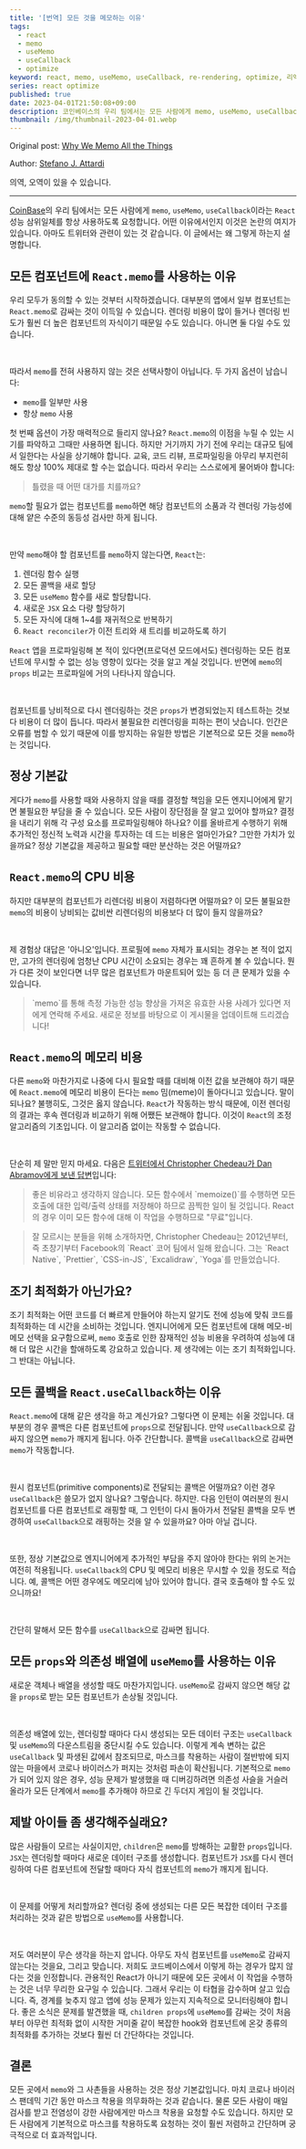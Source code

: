 ```yaml
---
title: '[번역] 모든 것을 메모하는 이유'
tags:
  - react
  - memo
  - useMemo
  - useCallback
  - optimize
keyword: react, memo, useMemo, useCallback, re-rendering, optimize, 리액트, memo, 최적화, 리렌더링, 성능, performance
series: react optimize
published: true
date: 2023-04-01T21:50:08+09:00
description: 코인베이스의 우리 팀에서는 모든 사람에게 memo, useMemo, useCallback이라는 React 성능 삼위일체를 항상 사용하도록 요청합니다. 어떤 이유에서인지 이것은 논란의 여지가 있습니다. 아마도 트위터와 관련이 있는 것 같습니다. 이 글에서는 왜 그렇게 하는지 설명합니다.
thumbnail: /img/thumbnail-2023-04-01.webp
---
```


Original post: [Why We Memo All the Things](https://attardi.org/why-we-memo-all-the-things/)

Author: [Stefano J. Attardi](https://attardi.org/)

의역, 오역이 있을 수 있습니다.

---

[CoinBase](https://www.coinbase.com/)의 우리 팀에서는 모든 사람에게 `memo`, `useMemo`, `useCallback`이라는 `React` 성능 삼위일체를 항상 사용하도록 요청합니다. 어떤 이유에서인지 이것은 논란의 여지가 있습니다. 아마도 트위터와 관련이 있는 것 같습니다. 이 글에서는 왜 그렇게 하는지 설명합니다.

## 모든 컴포넌트에 `React.memo`를 사용하는 이유

우리 모두가 동의할 수 있는 것부터 시작하겠습니다. 대부분의 앱에서 일부 컴포넌트는 `React.memo`로 감싸는 것이 이득일 수 있습니다. 렌더링 비용이 많이 들거나 렌더링 빈도가 훨씬 더 높은 컴포넌트의 자식이기 때문일 수도 있습니다. 아니면 둘 다일 수도 있습니다.

<br />

따라서 `memo`를 전혀 사용하지 않는 것은 선택사항이 아닙니다. 두 가지 옵션이 남습니다:

- `memo`를 일부만 사용
- 항상 `memo` 사용

첫 번째 옵션이 가장 매력적으로 들리지 않나요? `React.memo`의 이점을 누릴 수 있는 시기를 파악하고 그때만 사용하면 됩니다. 하지만 거기까지 가기 전에 우리는 대규모 팀에서 일한다는 사실을 상기해야 합니다. 교육, 코드 리뷰, 프로파일링을 아무리 부지런히 해도 항상 100% 제대로 할 수는 없습니다. 따라서 우리는 스스로에게 물어봐야 합니다:

> 틀렸을 때 어떤 대가를 치를까요?

`memo`할 필요가 없는 컴포넌트를 `memo`하면 해당 컴포넌트의 소품과 각 렌더링 가능성에 대해 얕은 수준의 동등성 검사만 하게 됩니다.

<br />

만약 `memo`해야 할 컴포넌트를 `memo`하지 않는다면, `React`는:

1. 렌더링 함수 실행
2. 모든 콜백을 새로 할당
3. 모든 `useMemo` 함수를 새로 할당합니다.
4. 새로운 `JSX` 요소 다량 할당하기
5. 모든 자식에 대해 1~4를 재귀적으로 반복하기
6. `React reconciler`가 이전 트리와 새 트리를 비교하도록 하기

`React` 앱을 프로파일링해 본 적이 있다면(프로덕션 모드에서도) 렌더링하는 모든 컴포넌트에 무시할 수 없는 성능 영향이 있다는 것을 알고 계실 것입니다. 반면에 `memo`의 `props` 비교는 프로파일에 거의 나타나지 않습니다.

<br />

컴포넌트를 낭비적으로 다시 렌더링하는 것은 `props`가 변경되었는지 테스트하는 것보다 비용이 더 많이 듭니다. 따라서 불필요한 리렌더링을 피하는 편이 낫습니다. 인간은 오류를 범할 수 있기 때문에 이를 방지하는 유일한 방법은 기본적으로 모든 것을 `memo`하는 것입니다.

## 정상 기본값

게다가 `memo`를 사용할 때와 사용하지 않을 때를 결정할 책임을 모든 엔지니어에게 맡기면 불필요한 부담을 줄 수 있습니다. 모든 사람이 장단점을 잘 알고 있어야 할까요? 결정을 내리기 위해 각 구성 요소를 프로파일링해야 하나요? 이를 올바르게 수행하기 위해 추가적인 정신적 노력과 시간을 투자하는 데 드는 비용은 얼마인가요? 그만한 가치가 있을까요? 정상 기본값을 제공하고 필요할 때만 분산하는 것은 어떨까요?

## `React.memo`의 CPU 비용

하지만 대부분의 컴포넌트가 리렌더링 비용이 저렴하다면 어떨까요? 이 모든 불필요한 `memo`의 비용이 낭비되는 값비싼 리렌더링의 비용보다 더 많이 들지 않을까요?

<br />

제 경험상 대답은 '아니오'입니다. 프로필에 `memo` 자체가 표시되는 경우는 본 적이 없지만, 고가의 렌더링에 엄청난 CPU 시간이 소요되는 경우는 꽤 흔하게 볼 수 있습니다. 뭔가 다른 것이 보인다면 너무 많은 컴포넌트가 마운트되어 있는 등 더 큰 문제가 있을 수 있습니다.

<Blockquote size="$sm">
  `memo`를 통해 측정 가능한 성능 향상을 가져온 유효한 사용 사례가 있다면 저에게
  연락해 주세요. 새로운 정보를 바탕으로 이 게시물을 업데이트해 드리겠습니다!
</Blockquote>

## `React.memo`의 메모리 비용

다른 `memo`와 마찬가지로 나중에 다시 필요할 때를 대비해 이전 값을 보관해야 하기 때문에 `React.memo`에 메모리 비용이 든다는 `memo` 밈(meme)이 돌아다니고 있습니다. 말이 되나요? 불행히도, 그것은 옳지 않습니다. `React`가 작동하는 방식 때문에, 이전 렌더링의 결과는 후속 렌더링과 비교하기 위해 어쨌든 보관해야 합니다. 이것이 `React`의 조정 알고리즘의 기초입니다. 이 알고리즘 없이는 작동할 수 없습니다.

<br />

단순히 제 말만 믿지 마세요. 다음은 [트위터에서 Christopher Chedeau가 Dan Abramov에게 보낸 답변](https://twitter.com/Vjeux/status/1083902075946205189)입니다:

<Blockquote color="$blue600" borderColor="$blue400">
  좋은 비유라고 생각하지 않습니다. 모든 함수에서 `memoize()`를 수행하면 모든
  호출에 대한 입력/출력 상태를 저장해야 하므로 끔찍한 일이 될 것입니다. React의
  경우 이미 모든 함수에 대해 이 작업을 수행하므로 "무료"입니다.
</Blockquote>

<Blockquote size="$xs">
  잘 모르시는 분들을 위해 소개하자면, Christopher Chedeau는 2012년부터, 즉
  초창기부터 Facebook의 `React` 코어 팀에서 일해 왔습니다. 그는 `React Native`,
  `Prettier`, `CSS-in-JS`, `Excalidraw`, `Yoga`를 만들었습니다.
</Blockquote>

## 조기 최적화가 아닌가요?

조기 최적화는 어떤 코드를 더 빠르게 만들어야 하는지 알기도 전에 성능에 맞춰 코드를 최적화하는 데 시간을 소비하는 것입니다. 엔지니어에게 모든 컴포넌트에 대해 메모-비메모 선택을 요구함으로써, `memo` 호출로 인한 잠재적인 성능 비용을 우려하여 성능에 대해 더 많은 시간을 할애하도록 강요하고 있습니다. 제 생각에는 이는 조기 최적화입니다. 그 반대는 아닙니다.

## 모든 콜백을 `React.useCallback`하는 이유

`React.memo`에 대해 같은 생각을 하고 계신가요? 그렇다면 이 문제는 쉬울 것입니다. 대부분의 경우 콜백은 다른 컴포넌트에 `props`으로 전달됩니다. 만약 `useCallback`으로 감싸지 않으면 `memo`가 깨지게 됩니다. 아주 간단합니다. 콜백을 `useCallback`으로 감싸면 `memo`가 작동합니다.

<br />

원시 컴포넌트(primitive components)로 전달되는 콜백은 어떨까요? 이런 경우 `useCallback`은 쓸모가 없지 않나요? 그렇습니다. 하지만. 다음 인턴이 여러분의 원시 컴포넌트를 다른 컴포넌트로 래핑할 때, 그 인턴이 다시 돌아가서 전달된 콜백을 모두 변경하여 `useCallback`으로 래핑하는 것을 알 수 있을까요? 아마 아닐 겁니다.

<br />

또한, 정상 기본값으로 엔지니어에게 추가적인 부담을 주지 않아야 한다는 위의 논거는 여전히 적용됩니다. `useCallback`의 CPU 및 메모리 비용은 무시할 수 있을 정도로 적습니다. 예, 콜백은 어떤 경우에도 메모리에 남아 있어야 합니다. 결국 호출해야 할 수도 있으니까요!

<br />

간단히 말해서 모든 함수를 `useCallback`으로 감싸면 됩니다.

## 모든 `props`와 의존성 배열에 `useMemo`를 사용하는 이유

새로운 객체나 배열을 생성할 때도 마찬가지입니다. `useMemo`로 감싸지 않으면 해당 값을 `props`로 받는 모든 컴포넌트가 손상될 것입니다.

<br />

의존성 배열에 있는, 렌더링할 때마다 다시 생성되는 모든 데이터 구조는 `useCallback` 및 `useMemo`의 다운스트림을 중단시킬 수도 있습니다. 이렇게 계속 변하는 값은 `useCallback` 및 파생된 값에서 참조되므로, 마스크를 착용하는 사람이 절반밖에 되지 않는 마을에서 코로나 바이러스가 퍼지는 것처럼 파손이 확산됩니다. 기본적으로 `memo`가 되어 있지 않은 경우, 성능 문제가 발생했을 때 디버깅하려면 의존성 사슬을 거슬러 올라가 모든 단계에서 `memo`를 추가해야 하므로 긴 두더지 게임이 될 것입니다.

## 제발 아이들 좀 생각해주실래요?

많은 사람들이 모르는 사실이지만, `children`은 `memo`를 방해하는 교활한 `props`입니다. `JSX`는 렌더링할 때마다 새로운 데이터 구조를 생성합니다. 컴포넌트가 `JSX`를 다시 렌더링하여 다른 컴포넌트에 전달할 때마다 자식 컴포넌트의 `memo`가 깨지게 됩니다.

<br />

이 문제를 어떻게 처리할까요? 렌더링 중에 생성되는 다른 모든 복잡한 데이터 구조를 처리하는 것과 같은 방법으로 `useMemo`를 사용합니다.

<br />

저도 여러분이 무슨 생각을 하는지 압니다. 아무도 자식 컴포넌트를 `useMemo`로 감싸지 않는다는 것을요, 그리고 맞습니다. 저희도 코드베이스에서 이렇게 하는 경우가 많지 않다는 것을 인정합니다. 관용적인 React가 아니기 때문에 모든 곳에서 이 작업을 수행하는 것은 너무 무리한 요구일 수 있습니다. 그래서 우리는 이 타협을 감수하며 살고 있습니다. 즉, 경계를 늦추지 않고 앱에 성능 문제가 있는지 지속적으로 모니터링해야 합니다. 좋은 소식은 문제를 발견했을 때, `children props`에 `useMemo`를 감싸는 것이 처음부터 아무런 최적화 없이 시작한 거미줄 같이 복잡한 hook와 컴포넌트에 온갖 종류의 최적화를 추가하는 것보다 훨씬 더 간단하다는 것입니다.

## 결론

모든 곳에서 `memo`와 그 사촌들을 사용하는 것은 정상 기본값입니다. 마치 코로나 바이러스 팬데믹 기간 동안 마스크 착용을 의무화하는 것과 같습니다. 물론 모든 사람이 매일 검사를 받고 전염성이 강한 사람에게만 마스크 착용을 요청할 수도 있습니다. 하지만 모든 사람에게 기본적으로 마스크를 착용하도록 요청하는 것이 훨씬 저렴하고 간단하며 궁극적으로 더 효과적입니다.
